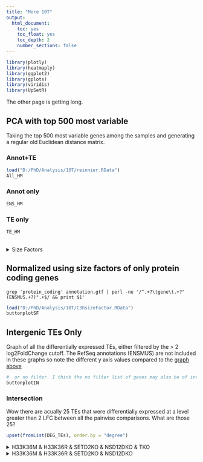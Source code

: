 ```yaml
---
title: "More 10T"
output:
  html_document:
    toc: yes
    toc_float: yes
    toc_depth: 2
    number_sections: false
---
```

```r
library(plotly)
library(heatmaply)
library(ggplot2)
library(gplots)
library(viridis)
library(UpSetR)
```


The other page is getting long.

## PCA with top 500 most variable {.tabset .tabset-pills .tabset-fade}
Taking the top 500 most variable genes among the samples and generating a regular old Euclidean distance matrix.

### Annot+TE
```r
load("D:/PhD/Analysis/10T/reinnier.RData")
All_HM

```

### Annot only
```r
ENS_HM
```

### TE only
```r
TE_HM
```

## {.unlisted .unnumbered}

<details>
<summary>Size Factors</summary>
**Size factor all entries**
```
                   dds.sizeFactor
H33K36M_C3H10T1_1       1.9754626
H33K36M_C3H10T1_2       0.7887794
H33K36M_C3H10T1_3       0.3056923
H33K36R_C3H10T1_1       1.3801394
H33K36R_C3H10T1_2       0.3812469
H33K36R_C3H10T1_3       0.3979667
NSD12DKO_C3H10T1_1      1.9744437
NSD12DKO_C3H10T1_2      0.7853220
NSD12DKO_C3H10T1_3      0.6446567
PA_C3H10T1_1            2.1517784
PA_C3H10T1_2            0.3786161
PA_C3H10T1_3            0.8761740
SETD2KO_C3H10T1_1       2.3758762
SETD2KO_C3H10T1_2       0.6693181
SETD2KO_C3H10T1_3       0.4933132
TKO_C3H10T1_1           2.7458456
TKO_C3H10T1_2           2.6752406
TKO_C3H10T1_3           2.9033106
```

**Size factor annot only**
```
                   ddsSub.sizeFactor
H33K36M_C3H10T1_1          1.9958859
H33K36M_C3H10T1_2          0.7398523
H33K36M_C3H10T1_3          0.2721026
H33K36R_C3H10T1_1          1.3409255
H33K36R_C3H10T1_2          0.3396584
H33K36R_C3H10T1_3          0.3556429
NSD12DKO_C3H10T1_1         1.9671956
NSD12DKO_C3H10T1_2         0.7176141
NSD12DKO_C3H10T1_3         0.5812148
PA_C3H10T1_1               2.1461076
PA_C3H10T1_2               0.3208860
PA_C3H10T1_3               0.7840284
SETD2KO_C3H10T1_1          2.3940446
SETD2KO_C3H10T1_2          0.6030431
SETD2KO_C3H10T1_3          0.4408191
TKO_C3H10T1_1              4.0540994
TKO_C3H10T1_2              4.1465894
TKO_C3H10T1_3              4.1640333 
```

</details>

## Normalized using size factors of only protein coding genes {#DEG}
`grep 'protein_coding' annotation.gtf | perl -ne '/^.+?\tgene\t.+?"(ENSMUS.+?)".+$/ && print $1'`

```r
load("D:/PhD/Analysis/10T/C3hsizeFactor.RData")
buttonplotSF

```

## Intergenic TEs Only
Graph of all the differentially expressed TEs, either filtered by the > 2 log2FoldChange cutoff.  The RefSeq annotations (ENSMUS) are not included in these graphs so note the different y axis values compared to the [graph above](#DEG)

```r
#  or no filter. I think the no filter list of genes may also be of interest especially of the expression of those TEs were particularly high.
buttonplotIN
```

### Intersection
Wow there are acually 25 TEs that were differentially expressed at a level greater than 2 LFC between all the pairwise comparisons. What are those 25?

```r
upset(fromList(DEG_TEs), order.by = "degree")
```

<details>
<summary>H33K36M & H33K36R & SETD2KO & NSD12DKO & TKO</summary>
```r
knitr::kable(IN_full[,-1])
```

</details>
  
<details>
<summary>H33K36M & H33K36R & SETD2KO & NSD12DKO</summary>
```r
knitr::kable(IN_4[,-1])
```

-----  


## Genic TEs Only
There are some interesting observations about those genic TEs. The TEs below were sorted by whether they were in the reverse reading frame of the gene that they overlap with. I.e "No" = Same reading frame as overlapping gene, "Yes" = Opposite reading frame as overlapping gene. Not Only that, since there are sometimes genes that run both ways while overlapping each other, if at least one of the genes is on the opposite reading frame as the TE, the TE would be classified as a "Yes". Despite this, there seems to be more down-regulated TEs that are on the same reading frame as a gene and more up-regulated TEs that are on the opposite reading frame of a gene.

```r
load("D:/PhD/Analysis/10T/data/genicLFC0.5.RData")
test %>% ggplot(aes(x = Reversed, y = log2FoldChange, 
                    color = interaction(ifelse(log2FoldChange>0, "Pos", "Neg"), Reversed))) + 
  geom_jitter(width = 0.3) +
  facet_wrap(~Sample, nrow = 1) +
  theme_bw() + 
  labs(y = "Log2 Fold Change") +
  scale_color_manual(labels = c("No:LFC < -0.5", "No:LFC > 0.5", "Yes:LFC < -0.5", "Yes:LFC > 0.5"),
                     values = c("#7bb3e0", "#1e7cc7", "#db8f51", "#c25917")) + 
  theme(legend.title = element_blank())
```

In H33K36R there is an outlier with a great increase in fold change (>20 log2FC), this TE is on the opposite direction of nearby genes *Suv39h2*, *Gm13184* and *Gapvd1*. *Suv39H2* seems to be a H3K9me3 methyltransferase that uses monomethyl H3K9 as a substrate. IDK what are the implications of this, would be interesting to look at the histone methylation patterns around this area (as well as the raw reas to see if it's because of lack of coverage).

I tried looking at the GO enrichment of the nearby genes in each quadrant and **Alternative splicing** seems to come up in almost every group. Given that is a common GO term and is probably associated with a lot of genes, or are there splicing variants associated with these genes because of the presence of these TEs. 



## Filter TEs Diagnostic PCA {.tabset .tabset-pills}
Dr. Bourque's advice is to remove the most variable TEs as those are more indicative of batch compared to treatment effects.

### 500
![](pics/500.png)

### 600
![](pics/600.png)


### 700
![](pics/700.png)


### 800
![](pics/800.png)


### 900
![](pics/900.png)


### 1000
![](pics/1000.png)


### 2000
![](pics/2000.png)

### 3000
![](pics/3000.png)

### 4000
![](pics/4000.png)

### 5000
![](pics/5000.png)


